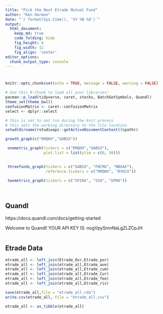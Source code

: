 ```yaml
---
title: "Pick the Next Etrade Mutual Fund"
author: "Ken Harmon"
date: "`r format(Sys.time(), '%Y %B %d')`"
output:
  html_document:  
    keep_md: true
    code_folding: hide
    fig_height: 6
    fig_width: 12
    fig_align: 'center'
editor_options: 
  chunk_output_type: console
---
```


# {.tabset .tabset-fade}

```r
knitr::opts_chunk$set(echo = TRUE, message = FALSE, warning = FALSE)
```

```r
# Use this R-Chunk to load all your libraries!
pacman::p_load(tidyverse, caret, stocks, BatchGetSymbols, Quandl)
theme_set(theme_bw())
confusionMatrix <- caret::confusionMatrix
select <- dplyr::select
```

```r
# this is set to not run during the knit process
# this sets the working directory to the file location
setwd(dirname(rstudioapi::getActiveDocumentContext()$path))
```

```r
growth_graph(c("RMQHX","GABSX"))

 onemetric_graph(tickers = c("RMQHX","GABSX"),
                 plot.list = list(ylim = c(0, 50)))
 

 threefunds_graph(tickers = c("GABSX", "FNCMX", "NBGAX"),
                  reference.tickers = c("RMQHX", "RYOCX"))
 
 twometrics_graph(tickers = c("VFINX", "SSO", "UPRO"))
 
           
```

## Quandl

https://docs.quandl.com/docs/getting-started

Welcome to Quandl!
YOUR API KEY IS:
nogVpySmnNaLgZLZCpJH

```r

```

## Etrade Data

```r
etrade_all <- left_join(Etrade_Ovr,Etrade_por)
etrade_all <- left_join(etrade_all,Etrade_ave)
etrade_all <- left_join(etrade_all,Etrade_cum)
etrade_all <- left_join(etrade_all,Etrade_Cur)
etrade_all <- left_join(etrade_all,Etrade_fee)
etrade_all <- left_join(etrade_all,Etrade_ris)

save(etrade_all,file = "etrade_all.rda")
write.csv(etrade_all, file = "etrade_all.csv")
```

```r
etrade_all <- as_tibble(etrade_all)
```
























